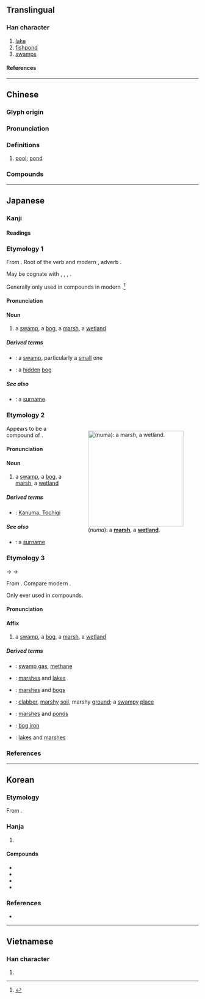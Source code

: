 {{character info}}
==Translingual==

===Han character===
{{stroke order|strokes=8}}
{{Han char|rn=85|rad=水|as=05|sn=8|four=37162|canj=ESHR|ids=⿰氵召}}

# [[lake]]
# [[fishpond]]
# [[swamp]]s

====References====
{{Han ref|kx=0614.090|dkj=17257|dj=1008.010|hdz=31597.050|uh=6CBC}}

----

==Chinese==
{{zh-forms}}

===Glyph origin===
{{Han etym}}

===Pronunciation===
{{zh-pron
|m=zhǎo
|c=ziu2
|h=pfs=
|md=
|mn=ml:chiáu/qz,tw,xm,zz:chiau
|mn_note=chiáu - literary; chiau - vernacular (俗)
|w=
|mc=y
|oc=y
|cat=n
}}

===Definitions===
{{zh-hanzi}}

# [[pool]]; [[pond]]

===Compounds===
{{zh-der|沼澤|泥沼|慧沼|廢沼|沼泥|湖沼|池沼|沼蝦|沼澤土|沼氣|沼山}}

----

==Japanese==

===Kanji===
{{ja-kanji|rs=水05}}

====Readings====
{{ja-readings
|goon=しょう<せう
|kanon=しょう<せう
|kun=ぬま-, ぬ
}}

===Etymology 1===
{{ja-kanjitab|ぬ|yomi=k}}
From {{inh|ja|ojp|-|sort=ぬ}}. Root of the {{cog|ojp|-}} verb {{m|ja|ぬる|tr=nuru|t=to become loose; to become wet}} and modern {{cog|ja|濡れる|tr=nureru|t=to become wet}}, adverb {{m|ja|ぬるぬる|tr=nurunuru|t=loosely; lukewarmly; oozingly}}.

May be cognate with {{cog|ko|늪|t=swamp, bog, marsh}}, {{cog|mn|нам|t=low-lying}}, {{m|mn|намаг|t=swamp, bog, marsh}}, {{m|mn|норох|t=to become wet}}.

Generally only used in compounds in modern {{cog|ja|-}}.<ref name="KDJ">{{R:Kokugo Dai Jiten}}</ref>

====Pronunciation====
{{ja-pron|y=k|ぬ}}

====Noun====
{{ja-noun|ぬ}}

# a [[swamp]], a [[bog]], a [[marsh]], a [[wetland]]

=====Derived terms=====
* {{ja-r|小%沼|お%ぬ}}: a [[swamp]], particularly a [[small]] one
* {{ja-r|隠%沼|こもり%ぬ}}: a [[hidden]] [[bog]]

=====See also=====
* {{ja-r|沼間|^ぬま}}: a [[surname]]

===Etymology 2===
<div style="float:right;">
{{wikipedia|lang=ja}}
{{wikipedia|Marsh}}
[[File:Beautiful_marsh_wetland_landscape.jpg|thumb|250px|{{lang|ja|沼}} (''numa''): a '''[[marsh]]''', a '''[[wetland]]'''.]]
</div>
{{ja-kanjitab|ぬま|yomi=k}}
Appears to be a compound of {{compound|ja|sort=ぬま|沼|tr1=nu|t1=swamp|間|tr2=ma|t2=space, area}}.

====Pronunciation====
{{ja-pron|yomi=k|acc=o|acc_ref=NHK,DJR|ぬま}}

====Noun====
{{ja-noun|ぬま}}

# a [[swamp]], a [[bog]], a [[marsh]], a [[wetland]]

=====Derived terms=====
{{der-top}}
* {{ja-r|鹿%沼|^か%ぬま}}: [[w:Kanuma, Tochigi|Kanuma, Tochigi]]
{{der-bottom}}

=====See also=====
* {{ja-r|沼間|^ぬま}}: a [[surname]]

===Etymology 3===
{{ja-kanjitab|しょう|yomi=o}}
{{IPAchar|/seu/}} → {{IPAchar|/ɕeu/}} → {{IPAchar|/ɕʲoː/}}

From {{der|ja|ltc|sort=しよう|沼|tr=tsyew<sup>X</sup>||swamp}}. Compare modern {{cog|cmn|沼|tr=zhǎo}}.

Only ever used in compounds.

====Pronunciation====
{{ja-pron|yomi=o|しょう}}

====Affix====
{{ja-pos|affix|しょう|hhira=せう}}

# a [[swamp]], a [[bog]], a [[marsh]], a [[wetland]]

=====Derived terms=====
{{der-top}}
* {{ja-r|沼気|しょうき}}: [[swamp gas]], [[methane]]
* {{ja-r|沼湖|しょうこ}}: [[marsh]]es and [[lake]]s
* {{ja-r|沼沢|しょうたく}}: [[marsh]]es and [[bog]]s
* {{ja-r|沼地|しょうち}}: [[clabber]], [[marshy]] [[soil]], marshy [[ground]]; a [[swampy]] [[place]]
* {{ja-r|沼池|しょうち}}: [[marsh]]es and [[pond]]s
* {{ja-r|沼鉄鉱|しょうてっこう}}: [[bog iron]]
{{der-mid}}
* {{ja-r|湖沼|こしょう}}: [[lake]]s and [[marsh]]es
{{der-bottom}}

===References===
<references/>

{{topics|ja|Landforms|Water|sort=ぬま}}

----

==Korean==

===Etymology===
From {{der|ko|ltc|-}} {{ltc-l|沼|id=1}}. {{hanja-hunmong|쇼〯|syo|地理#상05A}}

===Hanja===
{{ko-hanja-search}}
{{ko-hanja|못|소}}

# {{hanja form of|소|[[swamp]]}}

====Compounds====
{{der-top|Compounds}}
* {{ko-l|호소|湖沼}}
* {{ko-l|소지|沼池}}
* {{ko-l|소택|沼澤}}
* {{ko-l|소택지|沼澤地}}
{{der-bottom}}

===References===
* {{R:hanjadoc|5871}}

----

==Vietnamese==

===Han character===
{{vi-readings|rs=水05|reading=trẻo}}

# {{rfdef|vi|sort=水05}}